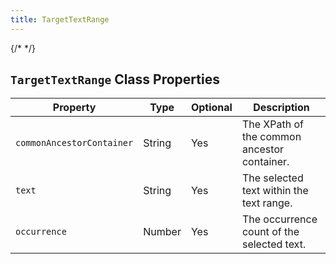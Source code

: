 ```yaml
---
title: TargetTextRange
---
```

{/* <script>var SUPERFLOW_TOOLBAR_API_KEY="aU1MxKP0rca2UXwKi8bl"; var SUPERFLOW_TOOLBAR_PROJECT_ID="8447060215973283";</script> */}


## `TargetTextRange` Class Properties

| Property                | Type    | Optional | Description                                    |
|-------------------------|---------|----------|------------------------------------------------|
| `commonAncestorContainer` | String  | Yes      | The XPath of the common ancestor container.    |
| `text`                    | String  | Yes      | The selected text within the text range.       |
| `occurrence`              | Number  | Yes      | The occurrence count of the selected text.     |

